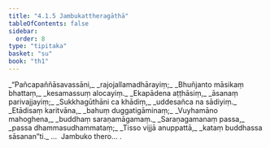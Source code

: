 ```yaml
---
title: "4.1.5 Jambukattheragāthā"
tableOfContents: false
sidebar:
  order: 8
type: "tipitaka"
basket: "su"
book: "th1"
---
```



<DynamicBreadcrumb />

<Division number="283" book="th1" bookNo="19" page="270">

<Paragraph number="523" type="verses" book="th1">
_“Pañcapaññāsavassāni,_  
_rajojallamadhārayiṃ;_  
_Bhuñjanto māsikaṃ bhattaṃ,_  
_kesamassuṃ alocayiṃ._  

</Paragraph>

</Division>
<Division number="284" book="th1" bookNo="19" page="270">

<Paragraph number="524" type="verses" book="th1">
_Ekapādena aṭṭhāsiṃ,_  
_āsanaṃ parivajjayiṃ;_  
_Sukkhagūthāni ca khādiṃ,_  
_uddesañca na sādiyiṃ._  

</Paragraph>

</Division>
<Division number="285" book="th1" bookNo="19" page="270">

<Paragraph number="525" type="verses" book="th1">
_Etādisaṃ karitvāna,_  
_bahuṃ duggatigāminaṃ;_  
_Vuyhamāno mahoghena,_  
_buddhaṃ saraṇamāgamaṃ._  

</Paragraph>

</Division>
<Division number="286" book="th1" bookNo="19" page="270">

<Paragraph number="526" type="verses" book="th1">
_Saraṇagamanaṃ passa,_  
_passa dhammasudhammataṃ;_  
_Tisso vijjā anuppattā,_  
_kataṃ buddhassa sāsanan”ti._  


</Paragraph>
</Division>

<Paragraph number="527" type="center" book="th1">
…  Jambuko thero… .
</Paragraph>